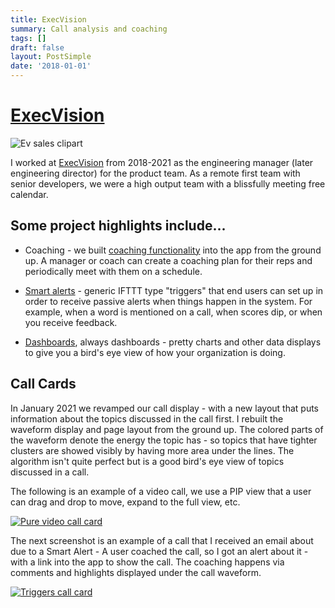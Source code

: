 ```yaml
---
title: ExecVision
summary: Call analysis and coaching
tags: []
draft: false
layout: PostSimple
date: '2018-01-01'
---
```


# [ExecVision](https://www.execvision.io/)

![Ev sales clipart](/static/images/execvision/ev.png)

I worked at [ExecVision](https://www.execvision.io/) from 2018-2021 as the engineering manager (later engineering director) for the product team.  As a remote first team with senior developers, we were a high output team with a blissfully meeting free calendar.

## Some project highlights include...

* Coaching - we built [coaching functionality](https://www.execvision.io/product/coaching/) into the app from the ground up. A manager or coach can create a coaching plan for their reps and periodically meet with them on a schedule.

* [Smart alerts](https://www.execvision.io/product/smart-alerts/) - generic IFTTT type "triggers" that end users can set up in order to receive passive alerts when things happen in the system. For example, when a word is mentioned on a call, when scores dip, or when you receive feedback.

* [Dashboards](https://www.execvision.io/product/performance-dashboards/), always dashboards - pretty charts and other data displays to give you a bird's eye view of how your organization is doing.

## Call Cards
In January 2021 we revamped our call display - with a new layout that puts information about the topics discussed in the call first. I rebuilt the waveform display and page layout from the ground up. The colored parts of the waveform denote the energy the topic has - so topics that have tighter clusters are showed visibly by having more area under the lines. The algorithm isn't quite perfect but is a good bird's eye view of topics discussed in a call.

The following is an example of a video call, we use a PIP view that a user can drag and drop to move, expand to the full view, etc.

[![Pure video call card](/static/images/execvision/pure-video-call-card.png)](/static/images/execvision/pure-video-call-card.png)

The next screenshot is an example of a call that I received an email about due to a Smart Alert - A user coached the call, so I got an alert about it - with a link into the app to show the call.  The coaching happens via comments and highlights displayed under the call waveform.

[![Triggers call card](/static/images/execvision/triggers-call-card.png)](/static/images/execvision/triggers-call-card.png)
